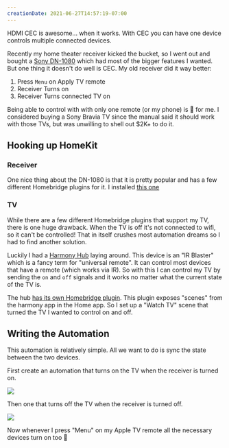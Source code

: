 ```yaml
---
creationDate: 2021-06-27T14:57:19-07:00
---
```


<PostHeader slug="fixing-buggy-hdmi-cec" />

HDMI CEC is awesome... when it works. With CEC you can have one device controls multiple connected devices. 

Recently my home theater receiver kicked the bucket, so I went out and bought a [Sony DN-1080](https://www.sony.com/electronics/av-receivers/str-dn1080) which had most of the bigger features I wanted. But one thing it doesn't do well is CEC. My old receiver did it way better:

1. Press `Menu` on Apply TV remote
2. Receiver Turns on
3. Receiver Turns connected TV on

Being able to control with with only one remote (or my phone) is 🔑 for me. I considered buying a Sony Bravia TV since the manual said it should work with those TVs, but was unwilling to shell out $2K+ to do it.

## Hooking up HomeKit

### Receiver

One nice thing about the DN-1080 is that it is pretty popular and has a few different Homebridge plugins for it. I installed [this one](https://github.com/kovalev-sergey/homebridge-sony-audio#readme)

### TV

While there are a few different Homebridge plugins that support my TV, there is one huge drawback. When the TV is off it's not connected to wifi, so it can't be controlled! That in itself crushes most automation dreams so I had to find another solution.

Luckily I had a [Harmony Hub](https://www.logitech.com/en-us/products/harmony/harmony-hub.915-000238.html) laying around. This device is an "IR Blaster" which is a fancy term for "universal remote". It can control most devices that have a remote (which works via IR). So with this I can control my TV by sending the `on` and `off` signals and it works no matter what the current state of the TV is.

The hub [has its own Homebridge plugin](https://github.com/nicoduj/homebridge-harmony#readme). This plugin exposes "scenes" from the harmony app in the Home app. So I set up a "Watch TV" scene that turned the TV I wanted to control on and off.

## Writing the Automation

This automation is relatively simple. All we want to do is sync the state between the two devices.

First create an automation that turns on the TV when the receiver is turned on.

![](/blog/hdml-cec-1.png)

Then one that turns off the TV when the receiver is turned off.

![](/blog/hdml-cec-1.png)

Now whenever I press "Menu" on my Apple TV remote all the necessary devices turn on too :tada: